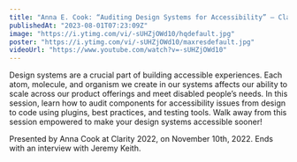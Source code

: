 ```yaml
---
title: "Anna E. Cook: “Auditing Design Systems for Accessibility” — Clarity 2022"
publishedAt: "2023-08-01T07:23:09Z"
image: "https://i.ytimg.com/vi/-sUHZjOWd10/hqdefault.jpg"
poster: "https://i.ytimg.com/vi/-sUHZjOWd10/maxresdefault.jpg"
videoUrl: "https://www.youtube.com/watch?v=-sUHZjOWd10"
---
```


Design systems are a crucial part of building accessible experiences. Each atom, molecule, and organism we create in our systems affects our ability to scale across our product offerings and meet disabled people’s needs. In this session, learn how to audit components for accessibility issues from design to code using plugins, best practices, and testing tools. Walk away from this session empowered to make your design systems accessible sooner!

Presented by Anna Cook at Clarity 2022, on November 10th, 2022. Ends with an interview with Jeremy Keith.
